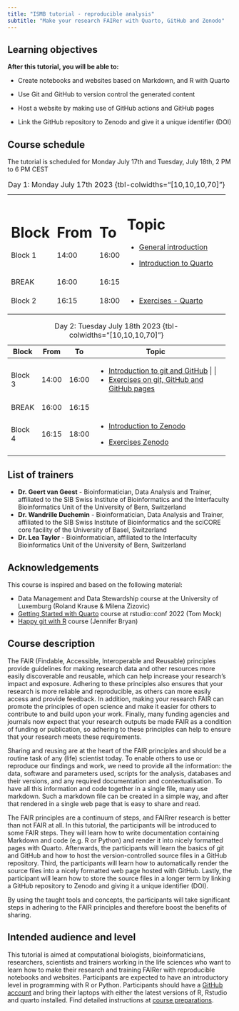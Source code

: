 ```yaml
---
title: "ISMB tutorial - reproducible analysis"
subtitle: "Make your research FAIRer with Quarto, GitHub and Zenodo"
---
```


::: callout-note
## Learning objectives

**After this tutorial, you will be able to:**

-   Create notebooks and websites based on Markdown, and R with Quarto

-   Use Git and GitHub to version control the generated content

-   Host a website by making use of GitHub actions and GitHub pages

-   Link the GitHub repository to Zenodo and give it a unique identifier (DOI)
:::

## Course schedule

The tutorial is scheduled for Monday July 17th and Tuesday, July 18th, 2 PM to 6 PM CEST

+---------+--------+--------+--------------------------------------------------------------------------+
| Block   | From   | To     | Topic                                                                    |
+=========+========+========+==========================================================================+
| Block 1 | 14:00  | 16:00  | -   [General introduction](slides/slides_introduction.html#/title-slide) |
|         |        |        |                                                                          |
|         |        |        | -   [Introduction to Quarto](slides/slides_quarto.html#/title-slide)     |
+---------+--------+--------+--------------------------------------------------------------------------+
| BREAK   | 16:00  | 16:15  |                                                                          |
+---------+--------+--------+--------------------------------------------------------------------------+
| Block 2 | 16:15  | 18:00  | -   [Exercises - Quarto](exercises_quarto.qmd)                              |
+---------+--------+--------+--------------------------------------------------------------------------+

: Day 1: Monday July 17th 2023 {tbl-colwidths="\[10,10,10,70\]"}

+---------+-------+-------+---------------------------------------------------------------------------+
| Block   | From  | To    | Topic                                                                     |
+=========+=======+=======+===========================================================================+
| Block 3 | 14:00 | 16:00 | -   [Introduction to git and GitHub](slides/slides_git.html#/title-slide) |
|         |       |       |                                                                           |
|         |       |       | -   [Exercises on git, GitHub and GitHub pages](slides/slides_git.html)    |
+---------+-------+-------+---------------------------------------------------------------------------+
| BREAK   | 16:00 | 16:15 |                                                                           |
+---------+-------+-------+---------------------------------------------------------------------------+
| Block 4 | 16:15 | 18:00 | -   [Introduction to Zenodo](slides/slides_zenodo.qmd)                    |
|         |       |       |                                                                           |
|         |       |       | -   [Exercises Zenodo](exercises_zenodo.qmd)                              |
+---------+-------+-------+---------------------------------------------------------------------------+

: Day 2: Tuesday July 18th 2023 {tbl-colwidths="\[10,10,10,70\]"}

## List of trainers

-   **Dr. Geert van Geest** - Bioinformatician, Data Analysis and Trainer, affiliated to the SIB Swiss Institute of Bioinformatics and the Interfaculty Bioinformatics Unit of the University of Bern, Switzerland
-   **Dr. Wandrille Duchemin** - Bioinformatician, Data Analysis and Trainer, affiliated to the SIB Swiss Institute of Bioinformatics and the sciCORE core facility of the University of Basel, Switzerland
-   **Dr. Lea Taylor** - Bioinformatician, affiliated to the Interfaculty Bioinformatics Unit of the University of Bern, Switzerland

## Acknowledgements

This course is inspired and based on the following material:

-   Data Management and Data Stewardship course at the University of Luxemburg (Roland Krause & Milena Zizovic)
-   [Getting Started with Quarto](https://rstudio-conf-2022.github.io/get-started-quarto/) course at rstudio::conf 2022 (Tom Mock)
-   [Happy git with R](https://happygitwithr.com/) course (Jennifer Bryan)

## Course description

The FAIR (Findable, Accessible, Interoperable and Reusable) principles provide guidelines for making research data and other resources more easily discoverable and reusable, which can help increase your research's impact and exposure. Adhering to these principles also ensures that your research is more reliable and reproducible, as others can more easily access and provide feedback. In addition, making your research FAIR can promote the principles of open science and make it easier for others to contribute to and build upon your work. Finally, many funding agencies and journals now expect that your research outputs be made FAIR as a condition of funding or publication, so adhering to these principles can help to ensure that your research meets these requirements.

Sharing and reusing are at the heart of the FAIR principles and should be a routine task of any (life) scientist today. To enable others to use or reproduce our findings and work, we need to provide all the information: the data, software and parameters used, scripts for the analysis, databases and their versions, and any required documentation and contextualisation. To have all this information and code together in a single file, many use markdown. Such a markdown file can be created in a simple way, and after that rendered in a single web page that is easy to share and read.

The FAIR principles are a continuum of steps, and FAIRrer research is better than not FAIR at all. In this tutorial, the participants will be introduced to some FAIR steps. They will learn how to write documentation containing Markdown and code (e.g. R or Python) and render it into nicely formatted pages with Quarto. Afterwards, the participants will learn the basics of git and GitHub and how to host the version-controlled source files in a GitHub repository. Third, the participants will learn how to automatically render the source files into a nicely formatted web page hosted with GitHub. Lastly, the participant will learn how to store the source files in a longer term by linking a GitHub repository to Zenodo and giving it a unique identifier (DOI).

By using the taught tools and concepts, the participants will take significant steps in adhering to the FAIR principles and therefore boost the benefits of sharing.

## Intended audience and level

This tutorial is aimed at computational biologists, bioinformaticians, researchers, scientists and trainers working in the life sciences who want to learn how to make their research and training FAIRer with reproducible notebooks and websites. Participants are expected to have an introductory level in programming with R or Python. Participants should have a [GitHub account](https://github.com/join) and bring their laptops with either the latest versions of R, Rstudio and quarto installed. Find detailed instructions at [course preparations](course_preparations.qmd).
